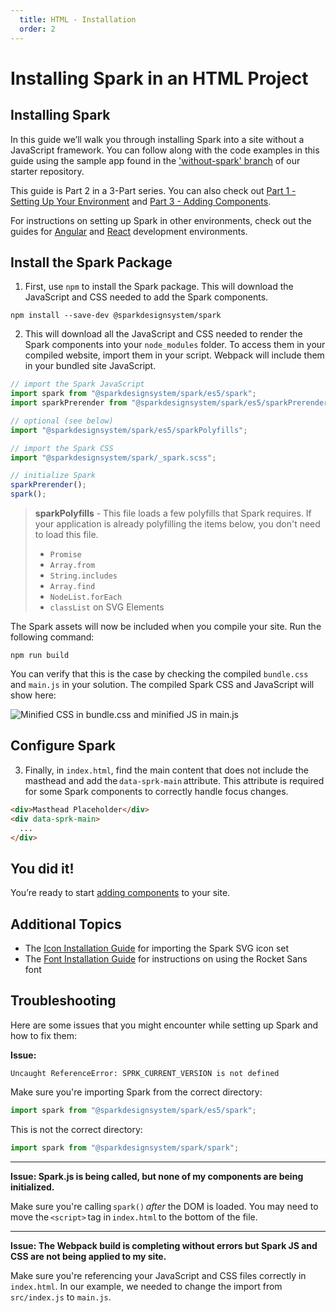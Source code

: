 ```yaml
---
  title: HTML - Installation
  order: 2
---
```



# Installing Spark in an HTML Project
## Installing Spark

In this guide we’ll walk you through installing Spark into a site without a
JavaScript framework. You can follow along with the code examples in this
guide using the sample app found in the ['without-spark' branch](https://github.com/sparkdesignsystem/spark-starter-html/tree/without-spark) of our
starter repository.

This guide is Part 2 in a 3-Part series. You can also check out
[Part 1 - Setting Up Your Environment](/installing-spark/html-environment-setup) and
[Part 3 - Adding Components](/installing-spark/html-add-components).

For instructions on setting up Spark in other environments, check out the
guides for [Angular](/installing-spark/angular) and [React](/installing-spark/react) development environments.

## Install the Spark Package

1. First, use `npm` to install the Spark package. This will download the
JavaScript and CSS needed to add the Spark components.

``` shell
npm install --save-dev @sparkdesignsystem/spark
```

2. This will download all the JavaScript and CSS needed to render the Spark
components into your `node_modules` folder. To access
them in your compiled website, import them in your script. Webpack will
include them in your bundled site JavaScript.

``` javascript
// import the Spark JavaScript
import spark from "@sparkdesignsystem/spark/es5/spark";
import sparkPrerender from "@sparkdesignsystem/spark/es5/sparkPrerender";

// optional (see below)
import "@sparkdesignsystem/spark/es5/sparkPolyfills";

// import the Spark CSS
import "@sparkdesignsystem/spark/_spark.scss";

// initialize Spark
sparkPrerender();
spark();
```

> **sparkPolyfills** - This file loads a few polyfills that Spark requires. If your application is already polyfilling the items below, you don't need to load this file.
>
>- `Promise`
>- `Array.from`
>- `String.includes`
>- `Array.find`
>- `NodeList.forEach`
>- `classList` on SVG Elements

The Spark assets will now be included when you compile your site.
Run the following command:

``` shell
npm run build
```

You can verify that this is the case by checking the compiled `bundle.css` and
`main.js` in your solution. The compiled Spark CSS and JavaScript will show
here:

<div class="sprk-u-Measure">
  <img
    class="sprk-u-mbm"
    style="margin: auto; display: block;"
    src={bundledSpark}
    alt="Minified CSS in bundle.css and minified JS in main.js"/>
</div>

## Configure Spark

3. Finally, in `index.html`, find the main content that does not include the masthead 
and add the `data-sprk-main` attribute. This attribute is required for some
Spark components to correctly handle focus changes.

``` html
<div>Masthead Placeholder</div>
<div data-sprk-main>
  ...
</div>
```

## You did it!

You’re ready to start [adding components](/installing-spark/html-add-components) to
your site.

## Additional Topics

* The [Icon Installation Guide](/installing-spark/installing-icons) for importing the Spark SVG icon set
* The [Font Installation Guide](/installing-spark/installing-fonts) for instructions on using the Rocket Sans font

## Troubleshooting

Here are some issues that you might encounter while setting up Spark and
how to fix them:

**Issue:**

```
Uncaught ReferenceError: SPRK_CURRENT_VERSION is not defined
```

Make sure you're importing Spark from the correct directory:

``` javascript
import spark from "@sparkdesignsystem/spark/es5/spark";
```

This is not the correct directory:

``` javascript
import spark from "@sparkdesignsystem/spark/spark";
```

---

**Issue: Spark.js is being called, but none of my components are being initialized.**

Make sure you're calling `spark()` *after* the DOM is loaded. You may need
to move the `<script>` tag in `index.html` to the bottom of the file.

---

**Issue: The Webpack build is completing without errors but Spark JS and
CSS are not being applied to my site.**

Make sure you're referencing your JavaScript and CSS files correctly in 
`index.html`. In our example, we needed to change the import from 
`src/index.js` to `main.js`.